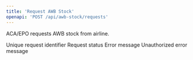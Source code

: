 ```yaml
---
title: 'Request AWB Stock'
openapi: 'POST /api/awb-stock/requests'
---
```


ACA/EPO requests AWB stock from airline.




<ParamField status="200" type="object">
  <ParamField name="requestId" type="string">
    Unique request identifier
  </ParamField>
  <ParamField name="status" type="string">
    Request status
  </ParamField>
</ParamField>


<ParamField status="400" type="object">
  <ParamField name="error" type="string">
    Error message
  </ParamField>
</ParamField>



<ParamField status="401" type="object">
  <ParamField name="error" type="string">
    Unauthorized error message
  </ParamField>
</ParamField>
